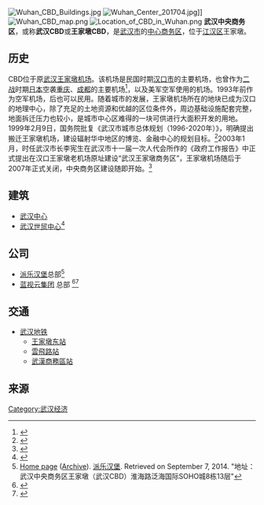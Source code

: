 [[File:Wuhan_CBD_Buildings.jpg|thumb]]
[[File:Wuhan_Center_201704.jpg|thumb]]]]
[[File:Wuhan_CBD_map.png|thumb]]
[[File:Location_of_CBD_in_Wuhan.png|thumb]]
'''武汉中央商务区'''，或称'''武汉CBD'''或'''王家墩CBD'''，是[[武汉市|武汉市]]的[[中心商务区|中心商务区]]，位于[[江汉区|江汉区]]王家墩。

==历史==
CBD位于原[[武汉王家墩机场|武汉王家墩机场]]。该机场是民国时期[[汉口市|汉口市]]的主要机场，也曾作为[[二战|二战]]时期[[日本|日本]]空袭[[重庆|重庆]]、[[成都|成都]]的主要机场<ref name="民国杂志称摧毁敌机150架：两次轰炸驻武汉日军">{{cite web | url=http://news.sohu.com/20130328/n370659569.shtml | title=民国杂志称摧毁敌机150架：两次轰炸驻武汉日军 | accessdate=2014-02-28 | archive-date=2020-09-05 | archive-url=https://web.archive.org/web/20200905002239/http://news.sohu.com/20130328/n370659569.shtml | dead-url=no }}</ref>，以及美军空军使用的机场。1993年前作为空军机场，后也可以民用。随着城市的发展，王家墩机场所在的地块已成为汉口的地理中心，除了充足的土地资源和优越的区位条件外，周边基础设施配套完整，地面拆迁压力也较小，是城市中心区难得的一块可供进行大面积开发的用地。1999年2月9日，国务院批复《武汉市城市总体规划（1996-2020年）》，明确提出搬迁王家墩机场，建设辐射华中地区的博览、金融中心的规划目标。<ref name="项目背景">{{cite web | url=http://www.whcbd.com/about_cbd/project_background.shtml | title=项目背景 | accessdate=2017-07-24 | archive-date=2020-09-05 | archive-url=https://web.archive.org/web/20200905002242/http://www.whcbd.com/about_cbd/project_background.shtml | dead-url=no }}</ref>2003年1月，时任武汉市长李宪生在武汉市十一届一次人代会所作的《政府工作报告》中正式提出在汉口王家墩老机场原址建设“武汉王家墩商务区”，王家墩机场随后于2007年正式关闭，中央商务区建设随即开始。<ref name="趣谈王家墩情事 细说武汉中央商务区前世今生">{{cite web | url=http://newhouse.wuhan.soufun.com/2013-11-12/11429242.htm | title=趣谈王家墩情事 细说武汉中央商务区前世今生 | accessdate=2014-02-28 | archive-date=2014-03-01 | archive-url=https://web.archive.org/web/20140301021315/http://newhouse.wuhan.soufun.com/2013-11-12/11429242.htm | dead-url=no }}</ref>

==建筑==
*[[武汉中心|武汉中心]]
*[[武汉世贸中心|武汉世贸中心]]<ref name="世贸中心落户武汉中央商务区">{{cite web | url=http://news.cnhubei.com/ctjb/ctjbsgk/ctjb32/201312/t2797303.shtml | title=世贸中心落户武汉中央商务区 | accessdate=2014-02-28 | archive-date=2016-03-24 | archive-url=https://web.archive.org/web/20160324193031/http://news.cnhubei.com/ctjb/ctjbsgk/ctjb32/201312/t2797303.shtml | dead-url=no }}</ref>

==公司==
*[[派乐汉堡|派乐汉堡]]总部<ref>[http://pala.com.cn/ Home page] ([http://www.webcitation.org/6SPa0XgMa Archive]). [[派乐汉堡|派乐汉堡]]. Retrieved on September 7, 2014. "地址：武汉中央商务区王家墩（武汉CBD）淮海路泛海国际SOHO城8栋13层"</ref>
*[https://www.lshiy.com/ 蓝视云集团] {{Wayback|url=https://www.lshiy.com/ |date=20201127031019 }}总部 <ref>{{Cite web |url=https://www.google.com/maps/place/%E8%93%9D%E8%A7%86%E4%BA%91%E9%9B%86%E5%9B%A2/@30.5867174,114.2433601,15z/data=!4m2!3m1!1s0x0:0x6319dee5b14a41?sa=X&ved=2ahUKEwiU6MLji8XkAhXTFYgKHcIhAIAQ_BIwE3oECA4QCA |title=存档副本 |access-date=2019-09-10 |archive-date=2020-09-05 |archive-url=https://web.archive.org/web/20200905002309/https://www.google.com/maps/place/%E8%93%9D%E8%A7%86%E4%BA%91%E9%9B%86%E5%9B%A2/@30.5867174,114.2433601,15z/data=%214m2%213m1%211s0x0:0x6319dee5b14a41?sa=X&ved=2ahUKEwiU6MLji8XkAhXTFYgKHcIhAIAQ_BIwE3oECA4QCA |dead-url=no }}</ref><ref>{{Cite web |url=https://cloud.lsy.cn/ |title=存档副本 |access-date=2019-09-10 |archive-date=2021-01-21 |archive-url=https://web.archive.org/web/20210121205430/https://cloud.lsy.cn/ |dead-url=no }}</ref>

==交通==
*[[武汉地铁|武汉地铁]]
**[[王家墩东站|王家墩东站]]
**[[雲飛路站|雲飛路站]]
**[[武漢商務區站|武漢商務區站]]

==来源==
{{reflist}}

[[Category:武汉经济|Category:武汉经济]]